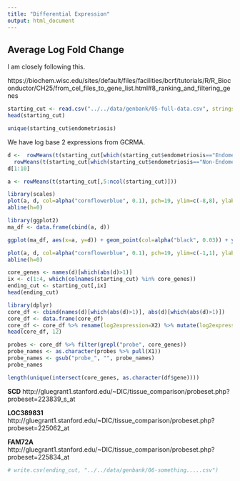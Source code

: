 ```yaml
---
title: "Differential Expression"
output: html_document
---
```


## Average Log Fold Change

I am closely following this.

https://biochem.wisc.edu/sites/default/files/facilities/bcrf/tutorials/R/R_Bioconductor/CH25/from_cel_files_to_gene_list.html#8_ranking_and_filtering_genes

```r
starting_cut <- read.csv("../../data/genbank/05-full-data.csv", stringsAsFactors=FALSE)[,-1]
head(starting_cut)
```


```r
unique(starting_cut$endometriosis)
```
We have log base 2 expressions from GCRMA.

```r
d <-  rowMeans(t(starting_cut[which(starting_cut$endometriosis=="Endometriosis"), 5:ncol(starting_cut)])) -
  rowMeans(t(starting_cut[which(starting_cut$endometriosis=="Non-Endometriosis"), 5:ncol(starting_cut)]))
d[1:10]
```

```r
a <- rowMeans(t(starting_cut[,5:ncol(starting_cut)]))
```


```r
library(scales)
plot(a, d, col=alpha("cornflowerblue", 0.1), pch=19, ylim=c(-8,8), ylab="M", xlab="d", main="MA Plot")
abline(h=0)
```

```r
library(ggplot2)
ma_df <- data.frame(cbind(a, d))

ggplot(ma_df, aes(x=a, y=d)) + geom_point(col=alpha("black", 0.03)) + ylim(c(-8,8)) + ggtitle("MA Plot") + xlab("Expression Average") + ylab("Average Expression Difference") + theme_bw()
```

```r
plot(a, d, col=alpha("cornflowerblue", 0.1), pch=19, ylim=c(-1,1), ylab="M", xlab="d", main="MA Plot")
abline(h=0)
```

```r
core_genes <- names(d)[which(abs(d)>1)]
ix <- c(1:4, which(colnames(starting_cut) %in% core_genes))
ending_cut <- starting_cut[,ix]
head(ending_cut)
```

```r
library(dplyr)
core_df <- cbind(names(d)[which(abs(d)>1)], abs(d)[which(abs(d)>1)])
core_df <- data.frame(core_df)
core_df <- core_df %>% rename(log2expression=X2) %>% mutate(log2expression=as.numeric(as.character(log2expression))) %>% arrange(-log2expression)
head(core_df, 12)
```

```r
probes <- core_df %>% filter(grepl("probe", core_genes))
probe_names <- as.character(probes %>% pull(X1))
probe_names <- gsub("probe_", "", probe_names)
probe_names
```




```r
length(unique(intersect(core_genes, as.character(df$gene))))
```

**SCD**
http://gluegrant1.stanford.edu/~DIC/tissue_comparison/probeset.php?probeset=223839_s_at

**LOC389831**
http://gluegrant1.stanford.edu/~DIC/tissue_comparison/probeset.php?probeset=225062_at

**FAM72A**
http://gluegrant1.stanford.edu/~DIC/tissue_comparison/probeset.php?probeset=225834_at

```r
# write.csv(ending_cut, "../../data/genbank/06-something.....csv")
```